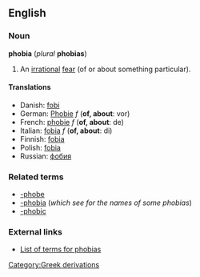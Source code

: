 {{wikipedia}}
==English==
===Noun===
'''phobia''' (''plural'' '''phobias''')

#An [[irrational]] [[fear]] (of or about something particular).

====Translations====
*Danish: [[fobi]]
*German: [[Phobie#German|Phobie]] ''f'' ('''of, about''': vor)
*French: [[phobie#French|phobie]] ''f'' ('''of, about''': de)
*Italian: [[fobia#Italian|fobia]] ''f'' ('''of, about''': di)
*Finnish: [[fobia#Finnish|fobia]]
*Polish: [[fobia#Polish|fobia]]
*Russian: [[фобия]]

===Related terms===
*[[-phobe]]
*[[-phobia]] (''which see for the names of some phobias'')
*[[-phobic]]

===External links===
*[http://www.phobialist.com List of terms for phobias]
[[Category:Greek derivations]]